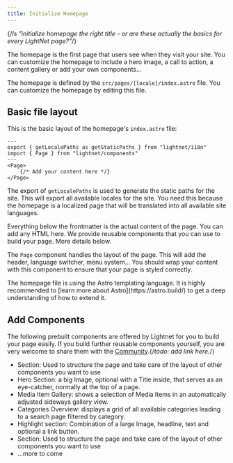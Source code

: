 ```yaml
---
title: Initialize Homepage
---
```


{/*Is "initialize homepage the right title - or are these actually the basics for every LightNet page?"*/}



The homepage is the first page that users see when they visit your site. You can customize the homepage
to include a hero image, a call to action, a content gallery or add your own components...

The homepage is defined by the `src/pages/[locale]/index.astro` file. You can customize the homepage by editing this file.

## Basic file layout

This is the basic layout of the homepage's `index.astro` file:

```astro title="src/pages/[locale]/index.astro"
---
export { getLocalePaths as getStaticPaths } from "lightnet/i18n"
import { Page } from "lightnet/components"
---
<Page>
    {/* Add your content here */}
</Page>
```

The export of `getLocalePaths` is used to generate the static paths for the site. This will export all available locales for the site. You need this because the homepage is a localized page that will be translated into all available site languages.

Everything below the frontmatter is the actual content of the page. You can add any HTML here. We provide 
reusable components that you can use to build your page. More details below.

The `Page` component handles the layout of the page. This will add the header, language switcher, menu system... You should wrap your content with this component to ensure that your page is styled correctly.

<Aside type="tip">
The homepage file is using the Astro templating language. It is highly recommended to [learn more about Astro](https://astro.build/) to get a deep understanding of how to extend it.
</Aside>


## Add Components

The following prebuilt components are offered by Lightnet for you to build your page easily.
If you build further reusable components yourself, you are very welcome to share them with the [Community]().{/*todo: add link here.*/}

- Section: Used to structure the page and take care of the layout of other components you want to use
- Hero Section: a big Image, optional with a Title inside, that serves as an eye-catcher, normally at the top of a page.
- Media Item Gallery: shows a selection of Media Items in an automatically adjusted sideways gallery view.
- Categories Overview: displays a grid of all available categories leading to a search page filtered by category.
- Highlight section: Combination of a large Image, headline, text and optional a link button.
- Section: Used to structure the page and take care of the layout of other components you want to use
- ...more to come